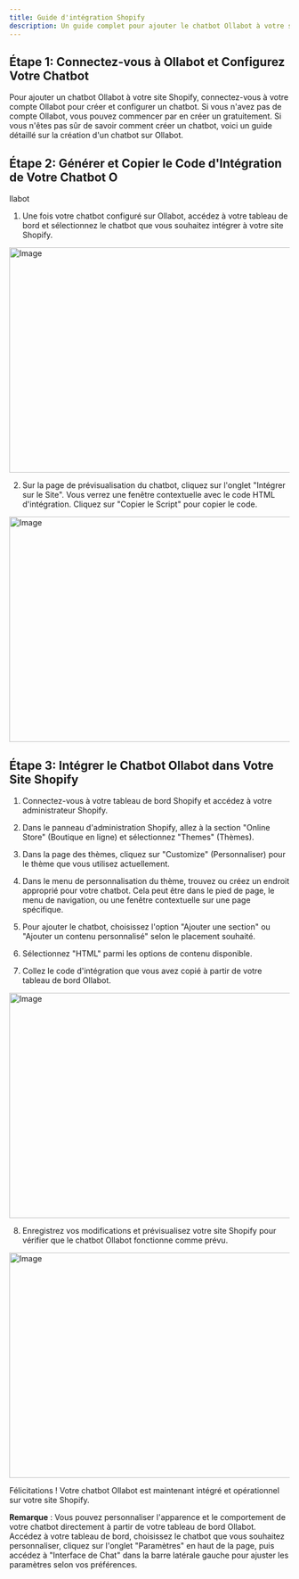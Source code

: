 ```yaml
---
title: Guide d'intégration Shopify
description: Un guide complet pour ajouter le chatbot Ollabot à votre site Shopify.
---
```


## Étape 1: Connectez-vous à Ollabot et Configurez Votre Chatbot

Pour ajouter un chatbot Ollabot à votre site Shopify, connectez-vous à votre compte Ollabot pour créer et configurer un chatbot. Si vous n'avez pas de compte Ollabot, vous pouvez commencer par en créer un gratuitement. Si vous n'êtes pas sûr de savoir comment créer un chatbot, voici un guide détaillé sur la création d'un chatbot sur Ollabot.

## Étape 2: Générer et Copier le Code d'Intégration de Votre Chatbot O

llabot

1. Une fois votre chatbot configuré sur Ollabot, accédez à votre tableau de bord et sélectionnez le chatbot que vous souhaitez intégrer à votre site Shopify.

<Image src="/images/integrations/dashboard.png" 
  width="718" 
  height="404" 
  alt="Image" 
/>

2. Sur la page de prévisualisation du chatbot, cliquez sur l'onglet "Intégrer sur le Site". Vous verrez une fenêtre contextuelle avec le code HTML d'intégration. Cliquez sur "Copier le Script" pour copier le code.

<Image src="/images/integrations/embed.png" 
  width="718" 
  height="404" 
  alt="Image" 
/>

## Étape 3: Intégrer le Chatbot Ollabot dans Votre Site Shopify

1. Connectez-vous à votre tableau de bord Shopify et accédez à votre administrateur Shopify.

2. Dans le panneau d'administration Shopify, allez à la section "Online Store" (Boutique en ligne) et sélectionnez "Themes" (Thèmes).

3. Dans la page des thèmes, cliquez sur "Customize" (Personnaliser) pour le thème que vous utilisez actuellement.

4. Dans le menu de personnalisation du thème, trouvez ou créez un endroit approprié pour votre chatbot. Cela peut être dans le pied de page, le menu de navigation, ou une fenêtre contextuelle sur une page spécifique.

5. Pour ajouter le chatbot, choisissez l'option "Ajouter une section" ou "Ajouter un contenu personnalisé" selon le placement souhaité.

6. Sélectionnez "HTML" parmi les options de contenu disponible.

7. Collez le code d'intégration que vous avez copié à partir de votre tableau de bord Ollabot.

<Image src="/images/integrations/shopify-html.png" 
  width="718" 
  height="404" 
  alt="Image" 
/>

8. Enregistrez vos modifications et prévisualisez votre site Shopify pour vérifier que le chatbot Ollabot fonctionne comme prévu.

<Image src="/images/integrations/shopify-preview.png" 
  width="718" 
  height="404" 
  alt="Image" 
/>

Félicitations ! Votre chatbot Ollabot est maintenant intégré et opérationnel sur votre site Shopify.

**Remarque** : Vous pouvez personnaliser l'apparence et le comportement de votre chatbot directement à partir de votre tableau de bord Ollabot. Accédez à votre tableau de bord, choisissez le chatbot que vous souhaitez personnaliser, cliquez sur l'onglet "Paramètres" en haut de la page, puis accédez à "Interface de Chat" dans la barre latérale gauche pour ajuster les paramètres selon vos préférences.
